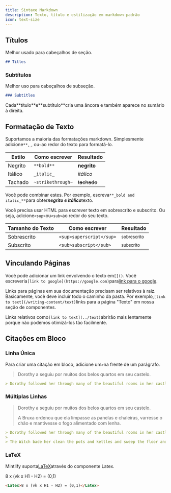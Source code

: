 ```yaml
---
title: Sintaxe Markdown
description: Texto, título e estilização em markdown padrão
icon: text-size
---
```


## Títulos

Melhor usado para cabeçalhos de seção.

```md
## Titles
```

### Subtítulos

Melhor uso para cabeçalhos de subseção.

```md
### Subtitles
```

<Tip>
  Cada**título**e**subtítulo**cria uma âncora e também aparece no sumário à direita.
</Tip>

## Formatação de Texto

Suportamos a maioria das formatações markdown. Simplesmente adicione`**`,`_`, ou`~`ao redor do texto para formatá-lo.

| Estilo  | Como escrever     | Resultado   |
| ------- | ----------------- | ----------- |
| Negrito | `**bold**`        | **negrito** |
| Itálico | `_italic_`        | *itálico*   |
| Tachado | `~strikethrough~` | ~~tachado~~ |

Você pode combinar estes. Por exemplo, escreva`**_bold and italic_**`para obte&#x72;***negrito e itálico***&#x74;exto.

Você precisa usar HTML para escrever texto em sobrescrito e subscrito. Ou seja, adicione`<sup>`ou`<sub>`ao redor do seu texto.

| Tamanho do Texto | Como escrever            | Resultado              |
| ---------------- | ------------------------ | ---------------------- |
| Sobrescrito      | `<sup>superscript</sup>` | <sup>sobrescrito</sup> |
| Subscrito        | `<sub>subscript</sub>`   | <sub>subscrito</sub>   |

## Vinculando Páginas

Você pode adicionar um link envolvendo o texto em`[]()`. Você escreveria`[link to google](https://google.com)`para[link para o google](https://google.com).

Links para páginas em sua documentação precisam ser relativos à raiz. Basicamente, você deve incluir todo o caminho da pasta. Por exemplo,`[link to text](/writing-content/text)`links para a página "Texto" em nossa seção de componentes.

Links relativos como`[link to text](../text)`abrirão mais lentamente porque não podemos otimizá-los tão facilmente.

## Citações em Bloco

### Linha Única

Para criar uma citação em bloco, adicione um`>`na frente de um parágrafo.

> Dorothy a seguiu por muitos dos belos quartos em seu castelo.

```md
> Dorothy followed her through many of the beautiful rooms in her castle.
```

### Múltiplas Linhas

> Dorothy a seguiu por muitos dos belos quartos em seu castelo.
>
> A Bruxa ordenou que ela limpasse as panelas e chaleiras, varresse o chão e mantivesse o fogo alimentado com lenha.

```md
> Dorothy followed her through many of the beautiful rooms in her castle.
>
> The Witch bade her clean the pots and kettles and sweep the floor and keep the fire fed with wood.
```

### LaTeX

Mintlify suporta[LaTeX](https://www.latex-project.org)através do componente Latex.

<Latex>8 x (vk x H1 - H2) = (0,1)</Latex>

```md
<Latex>8 x (vk x H1 - H2) = (0,1)</Latex>
```
